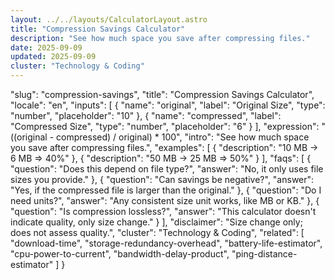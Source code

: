 ```yaml
---
layout: ../../layouts/CalculatorLayout.astro
title: "Compression Savings Calculator"
description: "See how much space you save after compressing files."
date: 2025-09-09
updated: 2025-09-09
cluster: "Technology & Coding"
---
```


  "slug": "compression-savings",
  "title": "Compression Savings Calculator",
  "locale": "en",
  "inputs": [
    {
      "name": "original",
      "label": "Original Size",
      "type": "number",
      "placeholder": "10"
    },
    {
      "name": "compressed",
      "label": "Compressed Size",
      "type": "number",
      "placeholder": "6"
    }
  ],
  "expression": "((original - compressed) / original) * 100",
  "intro": "See how much space you save after compressing files.",
  "examples": [
    {
      "description": "10 MB → 6 MB ⇒ 40%"
    },
    {
      "description": "50 MB → 25 MB ⇒ 50%"
    }
  ],
  "faqs": [
    {
      "question": "Does this depend on file type?",
      "answer": "No, it only uses file sizes you provide."
    },
    {
      "question": "Can savings be negative?",
      "answer": "Yes, if the compressed file is larger than the original."
    },
    {
      "question": "Do I need units?",
      "answer": "Any consistent size unit works, like MB or KB."
    },
    {
      "question": "Is compression lossless?",
      "answer": "This calculator doesn't indicate quality, only size change."
    }
  ],
  "disclaimer": "Size change only; does not assess quality.",
  "cluster": "Technology & Coding",
  "related": [
    "download-time",
    "storage-redundancy-overhead",
    "battery-life-estimator",
    "cpu-power-to-current",
    "bandwidth-delay-product",
    "ping-distance-estimator"
  ]
}

<Calculator schema={schema} />

